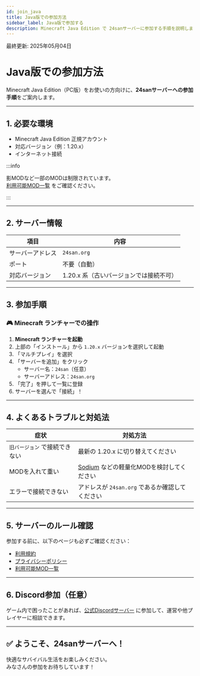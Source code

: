 ```yaml
---
id: join_java
title: Java版での参加方法
sidebar_label: Java版で参加する
description: Minecraft Java Edition で 24sanサーバーに参加する手順を説明します。
---
```


最終更新: 2025年05月04日

# Java版での参加方法

Minecraft Java Edition（PC版）をお使いの方向けに、**24sanサーバーへの参加手順**をご案内します。

---

## 1. 必要な環境

- Minecraft Java Edition 正規アカウント
- 対応バージョン（例：1.20.x）
- インターネット接続

:::info

影MODなど一部のMODは制限されています。  
[利用可能MOD一覧](/docs/rules/allowed_mods) をご確認ください。

:::

---

## 2. サーバー情報

| 項目 | 内容 |
|------|------|
| サーバーアドレス | `24san.org` |
| ポート | 不要（自動） |
| 対応バージョン | 1.20.x 系（古いバージョンでは接続不可） |

---

## 3. 参加手順

### 🎮 Minecraft ランチャーでの操作

1. **Minecraft ランチャーを起動**  
2. 上部の「インストール」から `1.20.x` バージョンを選択して起動  
3. 「マルチプレイ」を選択  
4. 「サーバーを追加」をクリック  
   - サーバー名：`24san`（任意）  
   - サーバーアドレス：`24san.org`  
5. 「完了」を押して一覧に登録  
6. サーバーを選んで「接続」！

---

## 4. よくあるトラブルと対処法

| 症状 | 対処方法 |
|------|----------|
| `旧バージョン` で接続できない | 最新の 1.20.x に切り替えてください |
| MODを入れて重い | [Sodium](https://www.curseforge.com/minecraft/mc-mods/sodium) などの軽量化MODを検討してください |
| エラーで接続できない | アドレスが `24san.org` であるか確認してください |

---

## 5. サーバーのルール確認

参加する前に、以下のページも必ずご確認ください：

- [利用規約](/docs/rules/terms_of_use)
- [プライバシーポリシー](/docs/rules/privacy_policy)
- [利用可能MOD一覧](/docs/rules/allowed_mods)

---

## 6. Discord参加（任意）

ゲーム内で困ったことがあれば、[公式Discordサーバー](https://discord.com/invite/24san-orgsaba-873417465806352415) に参加して、運営や他プレイヤーに相談できます。

---

## ✅ ようこそ、24sanサーバーへ！

快適なサバイバル生活をお楽しみください。  
みなさんの参加をお待ちしています！
